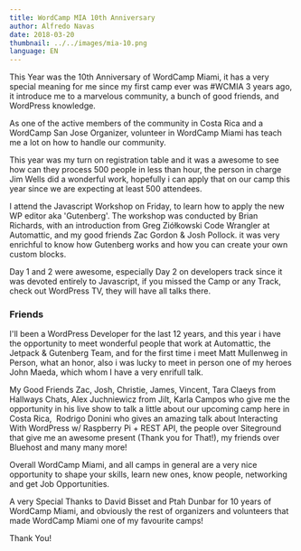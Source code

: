 ```yaml
---
title: WordCamp MIA 10th Anniversary
author: Alfredo Navas
date: 2018-03-20
thumbnail: ../../images/mia-10.png
language: EN
---
```


This Year was the 10th Anniversary of WordCamp Miami, it has a very special meaning for me since my first camp ever was #WCMIA 3 years ago, it introduce me to a marvelous community, a bunch of good friends, and WordPress knowledge.

As one of the active members of the community in Costa Rica and a WordCamp San Jose Organizer, volunteer in WordCamp Miami has teach me a lot on how to handle our community.


This year was my turn on registration table and it was a awesome to see how can they process 500 people in less than hour, the person in charge Jim Wells did a wonderful work, hopefully i can apply that on our camp this year since we are expecting at least 500 attendees.


I attend the Javascript Workshop on Friday, to learn how to apply the new WP editor aka 'Gutenberg'. The workshop was conducted by Brian Richards, with an introduction from Greg Ziółkowski Code Wrangler at Automattic, and my good friends Zac Gordon & Josh Pollock. it was very enrichful to know how Gutenberg works and how you can create your own custom blocks.

Day 1 and 2 were awesome, especially Day 2 on developers track since it was devoted entirely to Javascript, if you missed the Camp or any Track, check out WordPress TV, they will have all talks there.

### Friends

I'll been a WordPress Developer for the last 12 years, and this year i have the opportunity to meet wonderful people that work at Automattic, the Jetpack & Gutenberg Team, and for the first time i meet Matt Mullenweg in Person, what an honor, also i was lucky to meet in person one of my heroes John Maeda, which whom I have a very enrifull talk.

My Good Friends Zac, Josh, Christie, James, Vincent, Tara Claeys from Hallways Chats, Alex Juchniewicz from Jilt, Karla Campos who give me the opportunity in his live show to talk a little about our upcoming camp here in Costa Rica,  Rodrigo Donini who gives an amazing talk about Interacting With WordPress w/ Raspberry Pi + REST API, the people over Siteground that give me an awesome present (Thank you for That!), my friends over Bluehost and many many more!

Overall WordCamp Miami, and all camps in general are a very nice opportunity to shape your skills, learn new ones, know people, networking and get Job Opportunities.

A very Special Thanks to David Bisset and Ptah Dunbar for 10 years of WordCamp Miami, and obviously the rest of organizers and volunteers that made WordCamp Miami one of my favourite camps!

Thank You!
